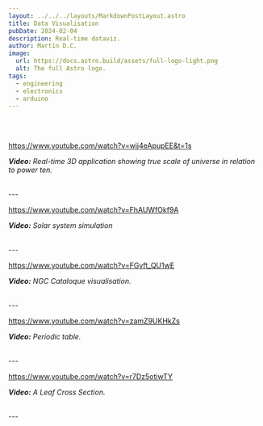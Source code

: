 ```yaml
---
layout: ../../../layouts/MarkdownPostLayout.astro
title: Data Visualisation
pubDate: 2024-02-04
description: Real-time dataviz.
author: Martin D.C.
image:
  url: https://docs.astro.build/assets/full-logo-light.png
  alt: The full Astro logo.
tags:
  - engineering
  - electronics
  - arduino
---
```


<br/>
<br/>


https://www.youtube.com/watch?v=wjj4eApupEE&t=1s

***Video:** Real-time 3D application showing true scale of universe in relation to power ten.*

<br/>
---
<br/>

https://www.youtube.com/watch?v=FhAUWfOkf9A

***Video:** Solar system simulation*

<br/>
---
<br/>

https://www.youtube.com/watch?v=FGvft_QU1wE

***Video:** NGC Cataloque visualisation.*

<br/>
---
<br/>

https://www.youtube.com/watch?v=zamZ9UKHkZs

***Video:** Periodic table.*

<br/>
---
<br/>

https://www.youtube.com/watch?v=r7Dz5otiwTY

***Video:** A Leaf Cross Section.*

<br/>
---
<br/>

